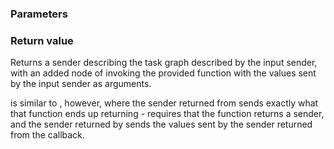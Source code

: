 {{cpp/execution/title|let_value}}
{{cpp/experimental/execution/navbar}}

{{ddcl|header=experimental/execution|since=c++26|

execution::sender auto let_value(
    execution::sender auto input,
    std::invocable&lt;values-sent-by(input)...&gt; function
);
}}

===Parameters===
{{par begin}}
{{par|input|sender which once executed sends the values upon which the function executes}}
{{par|function|invocable to be called with the values from the input sender}}
{{par end}}

===Return value===
Returns a sender describing the task graph described by the input sender, with an added node of invoking the provided function with the values sent by the input sender as arguments.

{{tt|let_value}} is similar to {{lc|then}}, however, where the sender returned from {{tt|then}} sends exactly what that function ends up returning - {{tt|let_value}} requires that the function returns a sender, and the sender returned by {{tt|let_value}} sends the values sent by the sender returned from the callback.